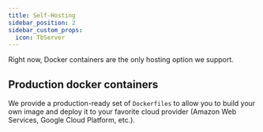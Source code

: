 ```yaml
---
title: Self-Hosting
sidebar_position: 2
sidebar_custom_props:
  icon: TbServer
---
```


Right now, Docker containers are the only hosting option we support.

## Production docker containers

We provide a production-ready set of `Dockerfiles` to allow you to build your own image and deploy it to your favorite cloud provider (Amazon Web Services, Google Cloud Platform, etc.).
